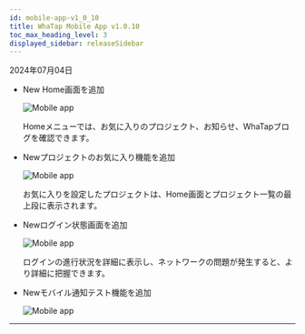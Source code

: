 ```yaml
---
id: mobile-app-v1_0_10
title: WhaTap Mobile App v1.0.10
toc_max_heading_level: 3
displayed_sidebar: releaseSidebar
---
```


2024年07月04日

- <Status>New</Status> <UI>Home</UI>画面を追加

  ![Mobile app](/img/release/release-mobile-app-add-home.png)

  <UI>Home</UI>メニューでは、お気に入りのプロジェクト、お知らせ、WhaTapブログを確認できます。

- <Status>New</Status>プロジェクトのお気に入り機能を追加

  ![Mobile app](/img/release/release-mobile-app-favorite.png)

  お気に入りを設定したプロジェクトは、<UI>Home</UI>画面とプロジェクト一覧の最上段に表示されます。

- <Status>New</Status>ログイン状態画面を追加

  ![Mobile app](/img/release/release-mobile-app-logining.png)

  ログインの進行状況を詳細に表示し、ネットワークの問題が発生すると、より詳細に把握できます。

- <Status>New</Status>モバイル通知テスト機能を追加

  ![Mobile app](/img/release/release-mobile-app-test-alert.png)

---


<Downloadapp />
